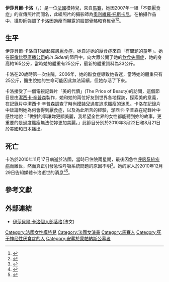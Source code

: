 '''伊莎貝爾·卡洛'''（{{lang-fr|'''Isabelle Caro'''}}，{{bd|1982年|9月12日|2010年|11月17日}}）是一位[[法國|法國]]模特兒，來自[[馬賽|馬賽]]，她因2007年一組「不要厭食症」的宣傳照片而聞名，此組照片的攝影師為[[奧利維羅·托斯卡尼|奧利維羅·托斯卡尼]]，在拍攝作品中，攝影師強調了卡洛因過瘦而顯露的臉部骨骼和脊椎骨<ref name="bbc1">{{cite news|url=http://news.bbc.co.uk/2/hi/europe/7053725.stm|title=Italy bans 'No Anorexia' poster|date=2007-10-20|publisher=[[BBC_News|BBC News]]|accessdate=2009-09-23|archive-date=2019-04-02|archive-url=https://web.archive.org/web/20190402134241/http://news.bbc.co.uk/2/hi/europe/7053725.stm|dead-url=no}}</ref><ref>{{Cite web|url=http://www.thestar.com/entertainment/article/913326--french-model-in-anti-anorexia-ad-dies|title=French model in anti-anorexia ad dies - thestar.com|work=thestar.com|accessdate=30 December 2010|archive-date=2010-12-31|archive-url=https://web.archive.org/web/20101231192519/http://www.thestar.com/entertainment/article/913326--french-model-in-anti-anorexia-ad-dies|dead-url=no}}</ref>。

==生平==
伊莎貝爾·卡洛自13歲起罹患[[厭食症|厭食症]]，她自述她的厭食症來自「有問題的童年」。她在[[哥倫比亞廣播公司|哥倫比亞廣播公司]]的''In Sider''的節目中，向大眾公開了她的[[飲食失調症|飲食失調症]]，她的身高約165公分，當時她的體重有25公斤，最新的體重資料為33公斤。

卡洛在20歲時第一次住院，2006年，她的厭食症導致她昏迷，當時她的體重只有25公斤，醫生說她的生命可能因此無法延續，但她存活了下來。

卡洛接受了一個電視記錄片「美的代價」(The Price of Beauty)的訪問，這個節目是由[[潔西卡·辛普森|潔西卡·辛普森]]製作，她和她的兩位好友到世界各地採訪，探索美的意義，在記錄片中潔西卡·辛普森調查了時尚[[模特兒|模特兒]]過度追求纖瘦的迷思。卡洛在記錄片中談論到她為何會得到厭食症，以及為此所苦的經驗，潔西卡·辛普森在紀錄片中感性地說：「做對的事讓妳更顯美麗，我希望全世界的女性都能聽到妳的故事，更重要的是過度纖瘦無法使妳更加美麗。」此節目分別於2010年3月22日和8月21日於[[美國|美國]]和[[日本|日本]]播出。

==死亡==
卡洛於2010年11月17日病逝於法國，當時已住院兩星期，最後因急性[[呼吸系統疾病|呼吸系統疾病]]而離世，然而真正引發急性呼吸系統問題的原因不明<ref name="BBC News">{{cite news|url=http://www.bbc.co.uk/news/world-europe-12091475|title='No Anorexia' model Isabelle Caro dies aged 28|date=2010-12-30|publisher=[[BBC_News|BBC News]]|accessdate=2010-12-30|archive-date=2021-01-28|archive-url=https://web.archive.org/web/20210128110608/https://www.bbc.co.uk/news/world-europe-12091475|dead-url=no}}</ref>。她的家人於2010年12月29日告知媒體卡洛逝世的消息<ref>{{Cite web|url=http://www.2medusa.com/2010/12/isabelle-caro-rest-in-peace-dear.html|title=Medusa: ISABELLE CARO: REST IN PEACE, DEAR ISABELLE (1982 - 2010)|work=2medusa.com|accessdate=December 30, 2010|archive-date=2016-10-18|archive-url=https://web.archive.org/web/20161018045525/http://www.2medusa.com/2010/12/isabelle-caro-rest-in-peace-dear.html|dead-url=yes}}</ref><ref>{{Cite web|url=http://www.gather.com/viewArticle.action?articleId=281474978854329|title=Isabelle Caro Before Anorexia Photos|work=gather.com|accessdate=30  December 2010|deadurl=yes|archiveurl=https://web.archive.org/web/20110102210242/http://www.gather.com/viewArticle.action?articleId=281474978854329|archivedate=2011-01-02}}</ref>。

==參考文獻==
{{reflist}}

==外部連結==
*[https://web.archive.org/web/20080505073614/http://neigeisabelle.blog.mongenie.com/ 伊莎貝爾·卡洛個人部落格](法文)

{{Authority control}}
{{DEFAULTSORT:Caro, Isabelle}}
[[Category:法國女性模特兒|Category:法國女性模特兒]]
[[Category:法國女演員|Category:法國女演員]]
[[Category:馬賽人|Category:馬賽人]]
[[Category:死于神经性厌食症的人|Category:死于神经性厌食症的人]]
[[Category:安葬於蒙帕納斯公墓者|Category:安葬於蒙帕納斯公墓者]]